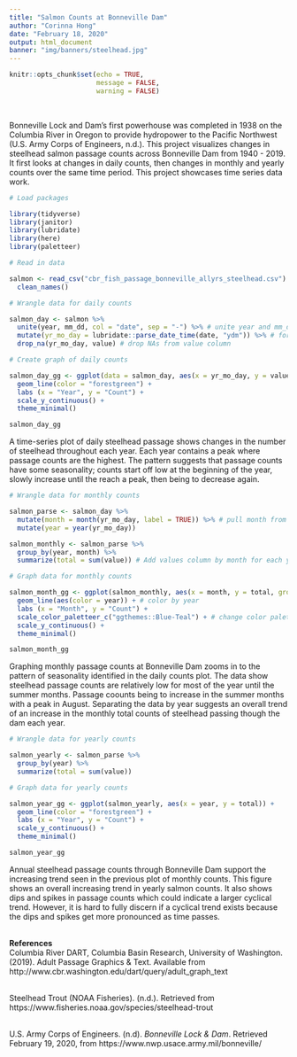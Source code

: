 ```yaml
---
title: "Salmon Counts at Bonneville Dam"
author: "Corinna Hong"
date: "February 18, 2020"
output: html_document
banner: "img/banners/steelhead.jpg"
---
```


```r
knitr::opts_chunk$set(echo = TRUE,
                      message = FALSE,
                      warning = FALSE)
```

<br>

Bonneville Lock and Dam's first powerhouse was completed in 1938 on the Columbia River in Oregon to provide hydropower to the Pacific Northwest (U.S. Army Corps of Engineers, n.d.). This project visualizes changes in steelhead salmon passage counts across Bonneville Dam from 1940 - 2019. It first looks at changes in daily counts, then changes in monthly and yearly counts over the same time period. This project showcases time series data work.


<style>
p.caption {
  font-size: 0.9em;
  font-style: italic;
  color: grey;
  margin-right: 10%;
  margin-left: 15%;  
  text-align: left;
}
</style>


```r

# Load packages

library(tidyverse)
library(janitor)
library(lubridate)
library(here)
library(paletteer)

```


```r

# Read in data

salmon <- read_csv("cbr_fish_passage_bonneville_allyrs_steelhead.csv") %>% 
  clean_names()

```

```r

# Wrangle data for daily counts

salmon_day <- salmon %>%
  unite(year, mm_dd, col = "date", sep = "-") %>% # unite year and mm_dd column and separate values with "-"
  mutate(yr_mo_day = lubridate::parse_date_time(date, "ydm")) %>% # format date
  drop_na(yr_mo_day, value) # drop NAs from value column

```

```r

# Create graph of daily counts

salmon_day_gg <- ggplot(data = salmon_day, aes(x = yr_mo_day, y = value)) +
  geom_line(color = "forestgreen") +
  labs (x = "Year", y = "Count") +
  scale_y_continuous() +
  theme_minimal()

salmon_day_gg

```

A time-series plot of daily steelhead passage shows changes in the number of steelhead throughout each year. Each year contains a peak where passage counts are the highest. The pattern suggests that passage counts have some seasonality; counts start off low at the beginning of the year, slowly increase until the reach a peak, then being to decrease again.  

```r

# Wrangle data for monthly counts

salmon_parse <- salmon_day %>% 
  mutate(month = month(yr_mo_day, label = TRUE)) %>% # pull month from yr_mo_day, label = true gives months 3 letter label
  mutate(year = year(yr_mo_day))

salmon_monthly <- salmon_parse %>% 
  group_by(year, month) %>%
  summarize(total = sum(value)) # Add values column by month for each year

```

```r

# Graph data for monthly counts

salmon_month_gg <- ggplot(salmon_monthly, aes(x = month, y = total, group = year)) + # separate by year
  geom_line(aes(color = year)) + # color by year
  labs (x = "Month", y = "Count") +
  scale_color_paletteer_c("ggthemes::Blue-Teal") + # change color palette
  scale_y_continuous() +
  theme_minimal()

salmon_month_gg

```

Graphing monthly passage counts at Bonneville Dam zooms in to the pattern of seasonality identified in the daily counts plot. The data show steelhead passage counts are relatively low for most of the year until the summer months. Passage coounts being to increase in the summer months with a peak in August. Separating the data by year suggests an overall trend of an increase in the monthly total counts of steelhead passing though the dam each year.

```r

# Wrangle data for yearly counts

salmon_yearly <- salmon_parse %>% 
  group_by(year) %>% 
  summarize(total = sum(value))

```

```r

# Graph data for yearly counts

salmon_year_gg <- ggplot(salmon_yearly, aes(x = year, y = total)) +
  geom_line(color = "forestgreen") +
  labs (x = "Year", y = "Count") +
  scale_y_continuous() +
  theme_minimal()

salmon_year_gg


```

Annual steelhead passage counts through Bonneville Dam support the increasing trend seen in the previous plot of monthly counts. This figure shows an overall increasing trend in yearly salmon counts. It also shows dips and spikes in passage counts which could indicate a larger cyclical trend. However, it is hard to fully discern if a cyclical trend exists because the dips and spikes get more pronounced as time passes.

<br>
**References**
<br>
Columbia River DART, Columbia Basin Research, University of Washington. (2019). Adult
Passage Graphics & Text. Available from http://www.cbr.washington.edu/dart/query/adult_graph_text

<br>
Steelhead Trout (NOAA Fisheries). (n.d.). Retrieved from https://www.fisheries.noaa.gov/species/steelhead-trout

<br>
U.S. Army Corps of Engineers. (n.d). *Bonneville Lock & Dam*. Retrieved February 19, 2020, from https://www.nwp.usace.army.mil/bonneville/

